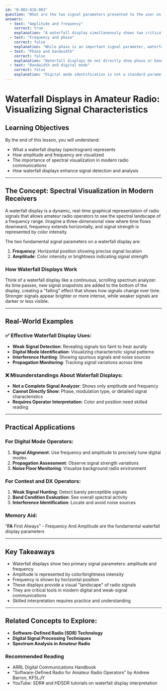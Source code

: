 ```yaml
---
id: "B-003-010-003"
question: "What are the two signal parameters presented to the user on the waterfall display (spectrogram) of a modern receiver?"
answers:
  - text: "Amplitude and frequency"
    correct: true
    explanation: "A waterfall display simultaneously shows two critical signal characteristics: amplitude (represented by color intensity or brightness) and frequency (represented by vertical position). This visualization allows amateur radio operators to see not just the presence of signals, but their relative strength and precise spectral location across time."
  - text: "Frequency and phase"
    correct: false
    explanation: "While phase is an important signal parameter, waterfall displays do not typically represent phase information. Waterfall displays focus on showing amplitude and frequency, with color and vertical position representing signal strength and spectral location respectively."
  - text: "Phase and bandwidth"
    correct: false
    explanation: "Waterfall displays do not directly show phase or bandwidth as primary visual parameters. Phase is a complex signal characteristic not easily represented in a two-dimensional visual format, and bandwidth is typically inferred rather than directly displayed on a spectrogram."
  - text: "Bandwidth and digital mode"
    correct: false
    explanation: "Digital mode identification is not a standard parameter shown on a waterfall display. While a waterfall can help visualize signals that might suggest a digital mode, the primary parameters remain amplitude and frequency."
---
```


# Waterfall Displays in Amateur Radio: Visualizing Signal Characteristics

## Learning Objectives
By the end of this lesson, you will understand:
- What a waterfall display (spectrogram) represents
- How amplitude and frequency are visualized
- The importance of spectral visualization in modern radio communications
- How waterfall displays enhance signal detection and analysis

---

## The Concept: Spectral Visualization in Modern Receivers

A waterfall display is a dynamic, real-time graphical representation of radio signals that allows amateur radio operators to see the spectral landscape of a frequency range. Imagine a three-dimensional view where time flows downward, frequency extends horizontally, and signal strength is represented by color intensity.

The two fundamental signal parameters on a waterfall display are:
1. **Frequency**: Horizontal position showing precise signal location
2. **Amplitude**: Color intensity or brightness indicating signal strength

### How Waterfall Displays Work

Think of a waterfall display like a continuous, scrolling spectrum analyzer. As time passes, new signal snapshots are added to the bottom of the display, creating a "falling" effect that shows how signals change over time. Stronger signals appear brighter or more intense, while weaker signals are darker or less visible.

---

## Real-World Examples

### ✅ Effective Waterfall Display Uses:
- **Weak Signal Detection**: Revealing signals too faint to hear aurally
- **Digital Mode Identification**: Visualizing characteristic signal patterns
- **Interference Hunting**: Showing spurious signals and noise sources
- **Propagation Monitoring**: Tracking signal variations across time

### ❌ Misunderstandings About Waterfall Displays:
- **Not a Complete Signal Analyzer**: Shows only amplitude and frequency
- **Cannot Directly Show**: Phase, modulation type, or detailed signal characteristics
- **Requires Operator Interpretation**: Color and position need skilled reading

---

## Practical Applications

### For Digital Mode Operators:
1. **Signal Alignment**: Use frequency and amplitude to precisely tune digital modes
2. **Propagation Assessment**: Observe signal strength variations
3. **Noise Floor Monitoring**: Visualize background radio environment

### For Contest and DX Operators:
1. **Weak Signal Hunting**: Detect barely perceptible signals
2. **Band Condition Evaluation**: See overall spectral activity
3. **Interference Identification**: Locate and avoid noise sources

### Memory Aid:
"**FA** First Always" - Frequency And Amplitude are the fundamental waterfall display parameters

---

## Key Takeaways

- Waterfall displays show two primary signal parameters: amplitude and frequency
- Amplitude is represented by color/brightness intensity
- Frequency is shown by horizontal position
- These displays provide a visual "landscape" of radio signals
- They are critical tools in modern digital and weak-signal communications
- Skilled interpretation requires practice and understanding

---

## Related Concepts to Explore:
- **Software-Defined Radio (SDR) Technology**
- **Digital Signal Processing Techniques**
- **Spectrum Analysis in Amateur Radio**

### Recommended Reading
- ARRL Digital Communications Handbook
- "Software-Defined Radio for Amateur Radio Operators" by Andrew Barron, KF5LJY
- YouTube: SDR# and HDSDR tutorials on waterfall display interpretation